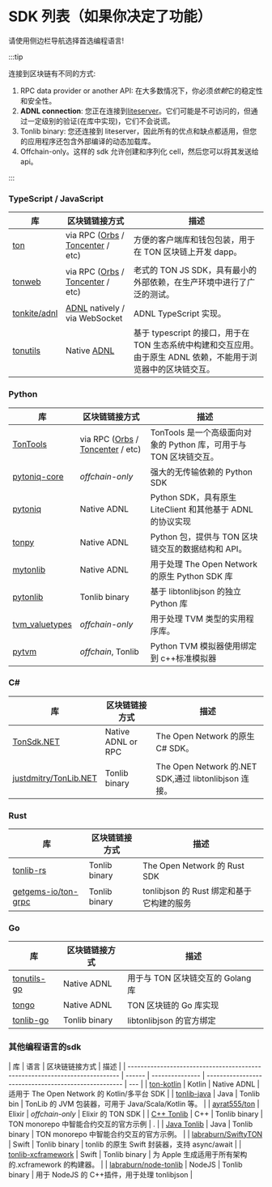 # SDK 列表（如果你决定了功能）

请使用侧边栏导航选择首选编程语言!

:::tip

连接到区块链有不同的方式:

1. RPC data provider or another API: 在大多数情况下，你必须*依赖*它的稳定性和安全性。
2. **ADNL connection**: 您正在连接到[liteserver](/participation/run-nodes/liteserver)。它们可能是不可访问的，但通过一定级别的验证(在库中实现)，它们不会说谎。
3. Tonlib binary: 您还连接到 liteserver，因此所有的优点和缺点都适用，但您的应用程序还包含外部编译的动态加载库。
4. Offchain-only。这样的 sdk 允许创建和序列化 cell，然后您可以将其发送给 api。

:::

### TypeScript / JavaScript

| 库                                              | 区块链链接方式                                                                                        | 描述                                                                                                            |
| ----------------------------------------------- | ----------------------------------------------------------------------------------------------------- | --------------------------------------------------------------------------------------------------------------- |
| [ton](https://github.com/ton-org/ton)           | via RPC ([Orbs](https://www.orbs.com/ton-access/) / [Toncenter](https://toncenter.com/api/v2/) / etc) | 方便的客户端库和钱包包装，用于在 TON 区块链上开发 dapp。                                                        |
| [tonweb](https://github.com/toncenter/tonweb)   | via RPC ([Orbs](https://www.orbs.com/ton-access/) / [Toncenter](https://toncenter.com/api/v2/) / etc) | 老式的 TON JS SDK，具有最小的外部依赖，在生产环境中进行了广泛的测试。                                           |
| [tonkite/adnl](https://github.com/tonkite/adnl) | [ADNL](/develop/network/adnl-tcp) natively / via WebSocket                                            | ADNL TypeScript 实现。                                                                                          |
| [tonutils](https://github.com/thekiba/tonutils) | Native [ADNL](/develop/network/adnl-tcp)                                                              | 基于 typescript 的接口，用于在 TON 生态系统中构建和交互应用。由于原生 ADNL 依赖，不能用于浏览器中的区块链交互。 |

### Python

<!-- tonsdk dropped due to invalid cells serialization -->

| 库                                                            | 区块链链接方式                                                                                        | 描述                                                               |
| ------------------------------------------------------------- | ----------------------------------------------------------------------------------------------------- | ------------------------------------------------------------------ |
| [TonTools](https://github.com/yungwine/TonTools)              | via RPC ([Orbs](https://www.orbs.com/ton-access/) / [Toncenter](https://toncenter.com/api/v2/) / etc) | TonTools 是一个高级面向对象的 Python 库，可用于与 TON 区块链交互。 |
| [pytoniq-core](https://github.com/yungwine/pytoniq-core)      | _offchain-only_                                                                                       | 强大的无传输依赖的 Python SDK                                      |
| [pytoniq](https://github.com/yungwine/pytoniq)                | Native ADNL                                                                                           | Python SDK，具有原生 LiteClient 和其他基于 ADNL 的协议实现         |
| [tonpy](https://github.com/disintar/tonpy)                    | Native ADNL                                                                                           | Python 包，提供与 TON 区块链交互的数据结构和 API。                 |
| [mytonlib](https://github.com/igroman787/mytonlib)            | Native ADNL                                                                                           | 用于处理 The Open Network 的原生 Python SDK 库                     |
| [pytonlib](https://github.com/toncenter/pytonlib)             | Tonlib binary                                                                                         | 基于 libtonlibjson 的独立 Python 库                                |
| [tvm_valuetypes](https://github.com/toncenter/tvm_valuetypes) | _offchain-only_                                                                                       | 用于处理 TVM 类型的实用程序库。                                    |
| [pytvm](https://github.com/yungwine/pytvm)                    | _offchain_, Tonlib                                                                                    | Python TVM 模拟器使用绑定到 c++标准模拟器                          |

### C#

| 库                                                                | 区块链链接方式     | 描述                                                  |
| ----------------------------------------------------------------- | ------------------ | ----------------------------------------------------- |
| [TonSdk.NET](https://github.com/continuation-team/TonSdk.NET)     | Native ADNL or RPC | The Open Network 的原生 C# SDK。                      |
| [justdmitry/TonLib.NET](https://github.com/justdmitry/TonLib.NET) | Tonlib binary      | The Open Network 的.NET SDK,通过 libtonlibjson 连接。 |

### Rust

| 库                                                            | 区块链链接方式 | 描述                                      |
| ------------------------------------------------------------- | -------------- | ----------------------------------------- |
| [tonlib-rs](https://github.com/ston-fi/tonlib-rs)             | Tonlib binary  | The Open Network 的 Rust SDK              |
| [getgems-io/ton-grpc](https://github.com/getgems-io/ton-grpc) | Tonlib binary  | tonlibjson 的 Rust 绑定和基于它构建的服务 |

### Go

| 库                                                       | 区块链链接方式 | 描述                              |
| -------------------------------------------------------- | -------------- | --------------------------------- |
| [tonutils-go](https://github.com/xssnick/tonutils-go)    | Native ADNL    | 用于与 TON 区块链交互的 Golang 库 |
| [tongo](https://github.com/tonkeeper/tongo)              | Native ADNL    | TON 区块链的 Go 库实现            |
| [tonlib-go](https://github.com/ton-blockchain/tonlib-go) | Tonlib binary  | libtonlibjson 的官方绑定          |

### 其他编程语言的sdk

| 库                                                                          | 语言   | 区块链链接方式  | 描述                                                 |
| --------------------------------------------------------------------------- | ------ | --------------- | ---------------------------------------------------- | --- |
| [ton-kotlin](https://github.com/ton-community/ton-kotlin)                   | Kotlin | Native ADNL     | 适用于 The Open Network 的 Kotlin/多平台 SDK         |
| [tonlib-java](https://github.com/ton-blockchain/tonlib-java)                | Java   | Tonlib bin      | TonLib 的 JVM 包装器，可用于 Java/Scala/Kotlin 等。  |
| [ayrat555/ton](https://github.com/ayrat555/ton)                             | Elixir | _offchain-only_ | Elixir 的 TON SDK                                    |
| [C++ Tonlib](https://github.com/ton-blockchain/ton/tree/master/example/cpp) | C++    | Tonlib binary   | TON monorepo 中智能合约交互的官方示例                | .   |
| [Java Tonlib](https://github.com/ton-blockchain/tonlib-java)                | Java   | Tonlib binary   | TON monorepo 中智能合约交互的官方示例。              |
| [labraburn/SwiftyTON](https://github.com/labraburn/SwiftyTON)               | Swift  | Tonlib binary   | tonlib 的原生 Swift 封装器，支持 async/await         |
| [tonlib-xcframework](https://github.com/labraburn/tonlib-xcframework)       | Swift  | Tonlib binary   | 为 Apple 生成适用于所有架构的.xcframework 的构建器。 |
| [labraburn/node-tonlib](https://github.com/labraburn/node-tonlib)           | NodeJS | Tonlib binary   | 用于 NodeJS 的 C++插件，用于处理 tonlibjson          |
